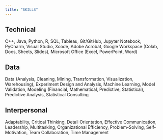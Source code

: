 ```yaml
---
title: "SKILLS"
---
```

## Technical
C++, Java, Python, R, SQL, Tableau, Git/GitHub, Jupyter Notebook, PyCharm, Visual Studio, Xcode, Adobe Acrobat, Google Workspace (Colab, Docs, Sheets, Slides), Microsoft Office (Excel, PowerPoint, Word)

## Data
Data (Analysis, Cleaning, Mining, Transformation, Visualization, Warehousing), Experiment Design and Analysis, Machine Learning, Model Validation, Modeling (Financial, Mathematical, Predictive, Statistical), Predictive Analysis, Statistical Consulting

## Interpersonal
Adaptability, Critical Thinking, Detail Orientation, Effective Communication, Leadership, Multitasking, Organizational Efficiency, Problem-Solving, Self-Motivation, Team Collaboration, Time Management